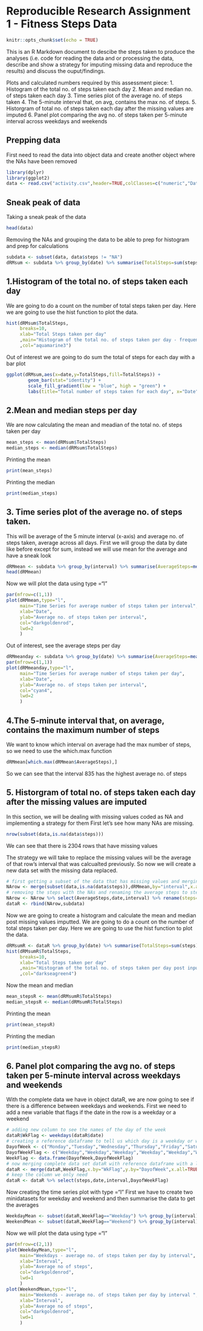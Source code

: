 
# Reproducible Research Assignment 1 - Fitness Steps Data 


```r
knitr::opts_chunk$set(echo = TRUE)
```


This is an R Markdown document to descibe the steps taken to produce the analyses (i.e. code for reading the data and or processing the data, describe and show a strategy for imputing missing data and reproduce the results) and discuss the ouput/findings. 

Plots and calculated numbers required by this assessment piece:
1. Histogram of the total no. of steps taken each day
2. Mean and median no. of steps taken each day
3. Time series plot of the average no. of steps taken
4. The 5-minute interval that, on avg, contains the max no. of steps.
5. Historgram of total no. of steps taken each day after the missing values are imputed
6. Panel plot comparing the avg no. of steps taken per 5-minute interval across weekdays and weekends

## Prepping data
First need to read the data into object data and create another object where the NAs have been removed

```r
library(dplyr)
library(ggplot2)
data <- read.csv("activity.csv",header=TRUE,colClasses=c("numeric","Date","numeric"))
```

## Sneak peak of data
Taking a sneak peak of the data
```r
head(data)

```

Removing the NAs and grouping the data to be able to prep for histogram and prep for calculations
```r
subdata <- subset(data, data$steps != "NA")
dRMsum <- subdata %>% group_by(date) %>% summarise(TotalSteps=sum(steps))
```

## 1.Histogram of the total no. of steps taken each day
We are going to do a count on the number of total steps taken per day. Here we are going to use the hist function to plot the data. 

```r
hist(dRMsum$TotalSteps,
     breaks=10,
     xlab="Total Steps taken per day"
     ,main="Histogram of the total no. of steps taken per day - frequency"
     ,col="aquamarine3")

```

Out of interest we are going to do sum the total of steps for each day with a bar plot 
```r

ggplot(dRMsum,aes(x=date,y=TotalSteps,fill=TotalSteps)) +
        geom_bar(stat="identity") +
        scale_fill_gradient(low = "blue", high = "green") +
        labs(title="Total number of steps taken for each day", x="Date",y="Total number of steps")

```

## 2.Mean and median steps per day 
We are now calculating the mean and meadian of the total no. of steps taken per day 

```r
mean_steps <- mean(dRMsum$TotalSteps)
median_steps <- median(dRMsum$TotalSteps)
```

Printing the mean 
```r
print(mean_steps)
```

Printing the median 
```r
print(median_steps)
```

## 3. Time series plot of the average no. of steps taken.
This will be average of the 5 minute interval (x-axis) and average no. of steps taken, average across all days. 
First we will group the data by date like before except for sum, instead we will use mean for the average and have a sneak look

```r
dRMmean <- subdata %>% group_by(interval) %>% summarise(AverageSteps=mean(steps))
head(dRMmean)
```

Now we will plot the data using type ="l"
```r
par(mfrow=c(1,1))
plot(dRMmean,type="l",
     main="Time Series for average number of steps taken per interval",
     xlab="Date",
     ylab="Average no. of steps taken per interval",
     col="darkgoldenrod",
     lwd=2
     )
```

Out of interest, see the average steps per day 
```r
dRMmeanday <- subdata %>% group_by(date) %>% summarise(AverageSteps=mean(steps))
par(mfrow=c(1,1))
plot(dRMmeanday,type="l",
     main="Time Series for average number of steps taken per day",
     xlab="Date",
     ylab="Average no. of steps taken per interval",
     col="cyan4",
     lwd=2
     )
```

## 4.The 5-minute interval that, on average, contains the maximum number of steps
We want to know which interval on average had the max number of steps, so we need to use the which.max function 
```r
dRMmean[which.max(dRMmean$AverageSteps),]
```
So we can see that the interval 835 has the highest average no. of steps

## 5. Historgram of total no. of steps taken each day after the missing values are imputed
In this section, we will be dealing with missing values coded as NA and implementing a strategy for them 
First let's see how many NAs are missing. 
```r
nrow(subset(data,is.na(data$steps)))
```
We can see that there is 2304 rows that have missing values 

The strategy we will take to replace the missing values will be the average of that row's interval that was calcualted previously. 
So now we will create a new data set with the missing data replaced.
```r
# first getting a subset of the data that has missing values and merging to the object dRMmean that has the average steps for the intervals
NArow <- merge(subset(data,is.na(data$steps)),dRMmean,by="interval",x.all=TRUE)
# removing the steps with the NAs and renaming the average steps to steps so we can do a rowbind with the object dRM that has no missing values 
NArow <- NArow %>% select(AverageSteps,date,interval) %>% rename(steps=AverageSteps)
dataR <- rbind(NArow,subdata)
```

Now we are going to create a histogram and calculate the mean and median post missing values imputted. 
We are going to do a count on the number of total steps taken per day. Here we are going to use the hist function to plot the data. 

```r
dRMsumR <- dataR %>% group_by(date) %>% summarise(TotalSteps=sum(steps))
hist(dRMsumR$TotalSteps,
     breaks=10,
     xlab="Total Steps taken per day"
     ,main="Histogram of the total no. of steps taken per day post inputted data"
     ,col="darkseagreen4")

```

Now the mean and median 
```r
mean_stepsR <- mean(dRMsumR$TotalSteps)
median_stepsR <- median(dRMsumR$TotalSteps)
```

Printing the mean 
```r
print(mean_stepsR)
```

Printing the median 
```r
print(median_stepsR)
```

## 6. Panel plot comparing the avg no. of steps taken per 5-minute interval across weekdays and weekends
With the complete data we have in object dataR, we are now going to see if there is a difference between weekdays and weekends. 
First we need to add a new variable that flags if the date in the row is a weekday or a weekend 
```r
# adding new column to see the names of the day of the week
dataR$WkFlag <- weekdays(dataR$date)
# creating a reference dataframe to tell us which day is a weekday or weekend
DayofWeek <- c("Monday","Tuesday","Wednesday","Thursday","Friday","Saturday","Sunday")
DayofWeekFlag <- c("Weekday","Weekday","Weekday","Weekday","Weekday","Weekend","Weekend")
WeekFlag <- data.frame(DayofWeek,DayofWeekFlag)
# now merging complete data set dataR with reference dataframe with a left outer join 
dataR <- merge(dataR,WeekFlag,x.by="WkFlag",y.by="DayofWeek",x.all=TRUE)
# keep the column we only need 
dataR <- dataR %>% select(steps,date,interval,DayofWeekFlag)

```

Now creating the time series plot with type ="l"
First we have to create two minidatasets for weekday and weekend and then summarise the data to get the averages
```r
WeekdayMean <- subset(dataR,WeekFlag=="Weekday") %>% group_by(interval) %>% summarise(AverageSteps=mean(steps))
WeekendMean <- subset(dataR,WeekFlag=="Weekend") %>% group_by(interval) %>% summarise(AverageSteps=mean(steps))
```

Now we will plot the data using type ="l"
```r
par(mfrow=c(2,1))
plot(WeekdayMean,type="l",
     main="Weekdays - average no. of steps taken per day by interval",
     xlab="Interval",
     ylab="Average no of steps",
     col="darkgoldenrod",
     lwd=1
     )
plot(WeekendMean,type="l",
     main="Weekends - average no. of steps taken per day by interval ",
     xlab="Interval",
     ylab="Average no of steps",
     col="darkgoldenrod",
     lwd=1
     )
```